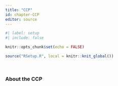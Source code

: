 ```yaml
---
title: "CCP"
id: chapter-CCP
editor: source
---
```


```r
#| label: setup
#| include: false

knitr::opts_chunk$set(echo = FALSE)

source("RSetup.R", local = knitr::knit_global())
```

\

### About the CCP

